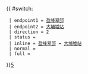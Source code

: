{{ #switch: {{{format|}}}
  | endpoint1 = [[盈峰翠邸]]
  | endpoint2 = [[大埔墟站公共運輸交匯處|大埔墟站]]
  | direction = 2
  | status =
  | inline = [[盈峰翠邸]] ↔ [[大埔墟站公共運輸交匯處|大埔墟站]]
  | normal =
  | full =
}}<noinclude>[[category:新界居民巴士路線模板|5]]</noinclude>